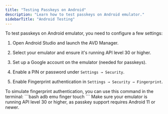 ```yaml
---
title: "Testing Passkeys on Android"
description: "Learn how to test passkeys on Android emulator."
sidebarTitle: "Android Testing"
---
```


To test passkeys on Android emulator, you need to configure a few settings:

1. Open Android Studio and launch the AVD Manager.

2. Select your emulator and ensure it's running API level 30 or higher.

3. Set up a Google account on the emulator (needed for passkeys).

4. Enable a PIN or password under `Settings → Security`.

5. Enable Fingerprint authentication in `Settings → Security → Fingerprint`.

<Note>
    To simulate fingerprint authentication, you can use this command in the terminal:
    ```bash
    adb emu finger touch <finger_id>
    ```
</Note>

<Warning>
    Make sure your emulator is running API level 30 or higher, as passkey support requires Android 11 or newer.
</Warning>